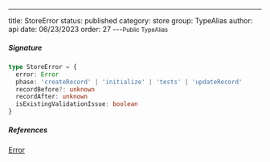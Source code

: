 ---
title: StoreError
status: published
category: store
group: TypeAlias
author: api
date: 06/23/2023
order: 27
---<Small>Public TypeAlias</Small>




##### Signature


```ts
type StoreError = {
  error: Error
  phase: 'createRecord' | 'initialize' | 'tests' | 'updateRecord'
  recordBefore?: unknown
  recordAfter: unknown
  isExistingValidationIssue: boolean
}
```

##### References

[Error](/gen/Error-interface)

